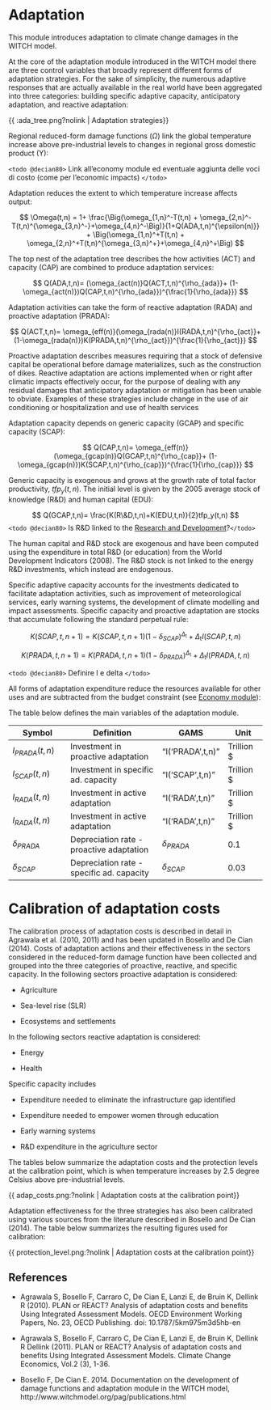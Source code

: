 # Adaptation

This module introduces adaptation
to climate change damages in the WITCH model. 

At the core of the adaptation module introduced in the WITCH model there are three control variables that broadly represent different forms of adaptation strategies. For the sake of simplicity, the numerous adaptive responses that are actually available in the real world have been aggregated into three categories: building specific adaptive capacity, anticipatory adaptation, and reactive adaptation: 

{{ :ada_tree.png?nolink | Adaptation strategies}}

Regional reduced-form damage functions ($\Omega$) link the global temperature increase above pre-industrial levels to changes in regional gross domestic product (Y):

\begin{align*}
    Y(t,n) = & \frac{  tfp0(n)
                      \left( \alpha(n)
                        \left( tfpy(t,n) K_{FG}(t,n)^{\beta(n)}l(t,n)^{(1-\beta(n))}
                        \right)^{\rho} + 
                        (1-\alpha(n)) ES^{\rho}(t,n)
                      \right)^{\frac{1}{\rho}}
                    }{\Omega(t,n)} \\
              &-  \sum_f C_f(t,n)\\
              &- \sum_j C_j(t,n)\\
              &- \sum_e C_e(t,n)\\
              &- \sum_{ghg} C_{ghg}(t,n),
\end{align*}


`<todo @decian80>` Link all'economy module ed eventuale aggiunta delle voci di costo (come per l'economic impacts) `</todo>`

Adaptation reduces the extent to which temperature increase affects output:

$$
    \Omega(t,n) = 1+ \frac{\Big(\omega_{1,n}^-T(t,n) + \omega_{2,n}^-T(t,n)^{\omega_{3,n}^-}+\omega_{4,n}^-\Big)}{1+Q(ADA,t,n)^{\epsilon(n)}}
    + \Big(\omega_{1,n}^+T(t,n) + \omega_{2,n}^+T(t,n)^{\omega_{3,n}^+}+\omega_{4,n}^+\Big)
$$	

The top nest of the adaptation tree describes the how activities (ACT) and capacity (CAP) are combined to produce adaptation services:

$$ 
    Q(ADA,t,n)= (\omega_{act(n)}Q(ACT,t,n)^{\rho_{ada}}+ (1-\omega_{act(n)})Q(CAP,t,n)^{\rho_{ada}})^{\frac{1}{\rho_{ada}}}
$$

Adaptation activities can take the form of reactive adaptation (RADA) and proactive adaptation (PRADA):

$$
    Q(ACT,t,n)= \omega_{eff(n)}(\omega_{rada(n)}I(RADA,t,n)^{\rho_{act}}+ (1-\omega_{rada(n)})K(PRADA,t,n)^{\rho_{act}})^{\frac{1}{\rho_{act}}}
$$

Proactive adaptation describes measures requiring that a stock of defensive capital be operational before damage materializes, such as the construction of dikes. Reactive adaptation are actions implemented when or right after climatic impacts effectively occur, for the purpose of dealing with any residual damages that anticipatory adaptation or mitigation has been unable to obviate. Examples of these strategies include change in the use of air conditioning or hospitalization and use of health services 

Adaptation capacity depends on generic capacity (GCAP) and specific capacity (SCAP):

$$
    Q(CAP,t,n)= \omega_{eff(n)}(\omega_{gcap(n)}Q(GCAP,t,n)^{\rho_{cap}}+ (1-\omega_{gcap(n)})K(SCAP,t,n)^{\rho_{cap}})^{\frac{1}{\rho_{cap}}}
$$

Generic capacity is exogenous and grows at the growth rate of total factor productivity, $tfp_y(t,n)$.
The initial level is given by the 2005 average stock of knowledge (R&D) and human capital (EDU):

$$
    Q(GCAP,t,n)= \frac{K(R\&D,t,n)+K(EDU,t,n)}{2}tfp_y(t,n)
$$
`<todo @decian80>` Is R&D linked to the [Research and Development](mod_knowledge)?`</todo>`

The human capital and R&D stock are exogenous and have been computed using the expenditure in total R&D (or education) from the World Development Indicators (2008). The R&D stock is not linked to the energy R&D investments, which instead are endogenous. 

Specific adaptive capacity accounts for the investments dedicated to facilitate adaptation activities, such as improvement of meteorological services, early warning systems, the development of climate modelling and impact assessments. Specific capacity and proactive adaptation are stocks that accumulate following the standard perpetual rule:

$$ 
    K(SCAP,t,n+1) = K(SCAP,t,n+1)(1-\delta_{SCAP})^{\Delta_{\text{t}}} +\Delta_{\text{t}} I(SCAP,t,n)
$$

$$
    K(PRADA,t,n+1) = K(PRADA,t,n+1)(1-\delta_{PRADA})^{\Delta_{\text{t}}} + \Delta_{\text{t}} I(PRADA,t,n)
$$

`<todo @decian80>` Definire I e delta `</todo>`
							
All forms of adaptation expenditure reduce the resources available for other uses and are subtracted from the budget constraint (see [Economy module](mod_economy)):

\begin{align*}
    C(t,n) = & Y(t,n) \\
             & - I_{FG}(t,n) \\
             & - \sum_j\left( I_{RD,j}(t,n) + I_j(t,n) + (oem_j(t,n)*K_j(t,n)) \right) \\
             & - \sum_f \left( I_{OUT,f}(t,n) +  (oem\_ex_f*Q_{OUT,f}(t,n)) \right) \\
             & - I_{GRID}(t,n) \\
             & - I(PRADA,t,n) - I(SCAP,t,n) - I(RADA,t,n) \\
\end{align*}


The table below defines the main variables of the adaptation module.


 | Symbol           | Definition                                 | GAMS                   | Unit       | 
 | ------           | ----------                                 | ----                   | ----       | 
 | $I_{PRADA}(t,n)$ | Investment in proactive adaptation         | "I('PRADA',t,n)" | Trillion $ | 
 | $I_{SCAP}(t,n)$  | Investment in specific ad. capacity        | "I('SCAP',t,n)"  | Trillion $ | 
 | $I_{RADA}(t,n)$  | Investment in active adaptation            | "I('RADA',t,n)"  | Trillion $ | 
 | $I_{RADA}(t,n)$  | Investment in active adaptation            | "I('RADA',t,n)"  | Trillion $ | 
 | $\delta_{PRADA}$ | Depreciation rate - proactive adaptation   | $\delta_{PRADA}$       | $0.1$      | 
 | $\delta_{SCAP}$  | Depreciation rate  - specific ad. capacity | $\delta_{SCAP}$        | $0.03$     | 

# Calibration of adaptation costs 

The calibration process of adaptation costs is described in detail in Agrawala et al. (2010, 2011) and has been updated in Bosello and De Cian (2014). Costs of adaptation actions and their effectiveness in the sectors considered in the reduced-form damage function have been collected and grouped into the three categories of proactive,  reactive,  and specific capacity. In the following sectors proactive adaptation is considered: 

*  Agriculture

*  Sea-level rise (SLR)

*  Ecosystems and settlements

In the following sectors reactive adaptation is considered: 

*  Energy

*  Health

Specific capacity includes

*  Expenditure needed to eliminate the infrastructure gap identified  

*  Expenditure needed to empower women through education 

*  Early warning systems 

*  R&D expenditure  in the agriculture sector 

The tables below summarize the adaptation costs and the protection levels at the calibration point, which is when temperature increases by 2.5 degree Celsius above pre-industrial levels. 

{{ adap_costs.png:?nolink         | Adaptation costs at the calibration point}}

Adaptation effectiveness for the three strategies has also been calibrated using various sources from the literature described in Bosello and De Cian (2014). The table below summarizes the resulting figures used for calibration:

{{ protection_level.png:?nolink         | Adaptation costs at the calibration point}}

## References 


*  Agrawala S, Bosello F, Carraro C, De Cian E, Lanzi E, de Bruin K, Dellink R (2010). PLAN or REACT? Analysis of adaptation costs and benefits Using Integrated Assessment Models. OECD Environment Working Papers, No. 23, OECD Publishing. doi: 10.1787/5km975m3d5hb-en

*  Agrawala S, Bosello F, Carraro C, De Cian E, Lanzi E, de Bruin K, Dellink R Dellink (2011). PLAN or REACT? Analysis of adaptation costs and benefits Using Integrated Assessment Models. Climate Change Economics, Vol.2 (3), 1-36.

*  Bosello F, De Cian E. 2014. Documentation on the development of damage functions and adaptation module in the WITCH model, http://www.witchmodel.org/pag/publications.html



